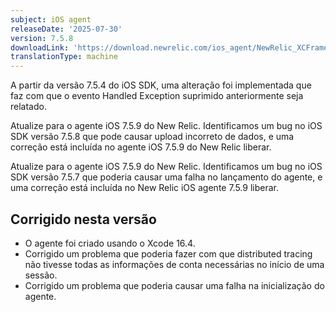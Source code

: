 ```yaml
---
subject: iOS agent
releaseDate: '2025-07-30'
version: 7.5.8
downloadLink: 'https://download.newrelic.com/ios_agent/NewRelic_XCFramework_Agent_7.5.8.zip'
translationType: machine
---
```


<Callout variant="important">
  A partir da versão 7.5.4 do iOS SDK, uma alteração foi implementada que faz com que o evento Handled Exception suprimido anteriormente seja relatado.

  Atualize para o agente iOS 7.5.9 do New Relic. Identificamos um bug no iOS SDK versão 7.5.8 que pode causar upload incorreto de dados, e uma correção está incluída no agente iOS 7.5.9 do New Relic liberar.

  Atualize para o agente iOS 7.5.9 do New Relic. Identificamos um bug no iOS SDK versão 7.5.7 que poderia causar uma falha no lançamento do agente, e uma correção está incluída no New Relic iOS agente 7.5.9 liberar.
</Callout>

## Corrigido nesta versão

* O agente foi criado usando o Xcode 16.4.
* Corrigido um problema que poderia fazer com que distributed tracing não tivesse todas as informações de conta necessárias no início de uma sessão.
* Corrigido um problema que poderia causar uma falha na inicialização do agente.